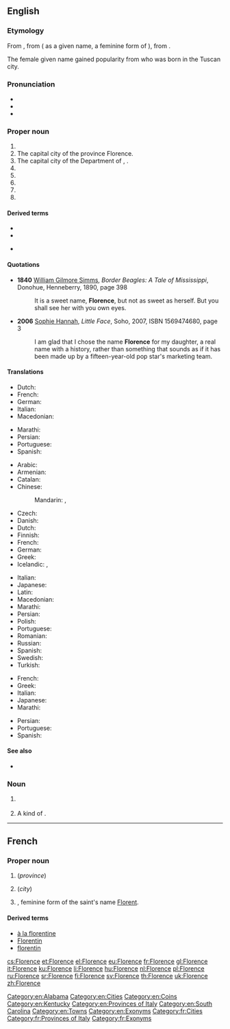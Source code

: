 ==English==

===Etymology===
{{PIE root|en|bʰleh₃}}
From {{etyl|fr|en}} {{m|fr|Florence}}, from {{etyl|la|en}} {{m|la|Flōrentia}} ( as a given name, a feminine form of {{m|la|Flōrentius}}), from {{m|la|flōrens||flowering, flourishing}}.

The female given name gained popularity from {{w|Florence Nightingale}} who was born in the Tuscan city.

===Pronunciation===
* {{IPA|/ˈflɒ.ɹəns/|lang=en}}
* {{audio|En-us-Florence.ogg|Audio (US)|lang=en}}
* {{rhymes|ɒ.rəns|lang=en}}

===Proper noun===
{{wikipedia|dab=Florence (disambiguation)|Florence}}
{{en-proper noun}}

# {{l|en|A province of [[Tuscany]], [[Italy]].}}
# The capital city of the province Florence.
# The capital city of the Department of {{l|es|Caquetá}}, {{l|en|Colombia}}.
# {{given name|female|from=Latin}}
# {{l|en|A [[city]] in [[Alabama]].}}
# {{l|en|A city in [[Kentucky]].}}
# {{l|en|A [[town]] in [[Mississippi]].}}
# {{l|en|A city in [[South Carolina]].}}

====Derived terms====
* {{l|en|Florence oil}}
* {{l|en|Florentine}}
* {{sense|pet forms of the given name}} {{l|en|[[Flo]], [[Flossie]]}}

====Quotations====
* '''1840''' [[w:William Gilmore Simms|William Gilmore Simms]], ''Border Beagles: A Tale of Mississippi'', Donohue, Henneberry, 1890, page 398
*: It is a sweet name, '''Florence''', but not as sweet as herself. But you shall see her with you own eyes.
* '''2006''' [[w:Sophie Hannah|Sophie Hannah]], ''Little Face'', Soho, 2007, ISBN 1569474680, page 3
*: I am glad that I chose the name '''Florence''' for my daughter, a real name with a history, rather than something that sounds as if it has been made up by a fifteen-year-old pop star's marketing team.

====Translations====
{{trans-top|province}}
* Dutch: {{t+|nl|Florence}}
* French: {{t+|fr|Florence|f}}
* German: {{t+|de|Florenz|n}}
* Italian: {{t+|it|Firenze|f}}
* Macedonian: {{t|mk|Фиренца|f|tr=Firénca}}
{{trans-mid}}
* Marathi: {{t|mr|फ्लोरेन्स|m|tr=florens|sc=Deva}}
* Persian: {{t|fa|فلورانس|tr=florâns|sc=fa-Arab}}
* Portuguese: {{t|pt|Florença|f}}
* Spanish: {{t+|es|Florencia|f}}
{{trans-bottom}}

{{trans-top|city}}
* Arabic: {{t|ar|فْلُورِنْسَا|f|tr=florensā}}
* Armenian: {{t|hy|Ֆլորենցիա|sc=Armn}}
* Catalan: {{t|ca|Florència|f}}
* Chinese:
*: Mandarin: {{t|cmn|佛羅倫薩|sc=Hani}}, {{t+|cmn|佛罗伦萨|tr=Fóluólúnsà|sc=Hani}}
* Czech: {{t+|cs|Florencie|f}}
* Danish: {{t|da|Firenze}}
* Dutch: {{t+|nl|Florence}}
* Finnish: {{t+|fi|Firenze}}
* French: {{t+|fr|Florence|f}}
* German: {{t+|de|Florenz|n}}
* Greek: {{t+|el|Φλωρεντία|f}}
* Icelandic: {{t|is|Flórens|f}}, {{qualifier|rare or dated}} {{t|is|Fagurborg|f}}
{{trans-mid}}
* Italian: {{t+|it|Firenze|f}}
* Japanese: {{t|ja|フィレンツェ|tr=Firentse}}
* Latin: {{t|la|Flōrentia|f}}
* Macedonian: {{t|mk|Фиренца|f|tr=Firénca}}
* Marathi: {{t|mr|फ्लोरेन्स|n|tr=florens|sc=Deva}}
* Persian: {{t|fa|فلورانس|tr=florâns|sc=fa-Arab}}
* Polish: {{t+|pl|Florencja|f}}
* Portuguese: {{t|pt|Florença|f}}
* Romanian: {{t|ro|Florența|f}}
* Russian: {{t+|ru|Флоре́нция|f}}
* Spanish: {{t+|es|Florencia|f}}
* Swedish: {{t+|sv|Florens}}
* Turkish: {{t+|tr|Floransa}}
{{trans-bottom}}

{{trans-top|female given name}}
* French: {{t+|fr|Florence|f}}
* Greek: {{t+|el|Ευανθία|f|sc=Grek}}
* Italian: {{t+|it|Fiorenza|f}}
* Japanese: {{t|ja|フローレンス|tr=Furōrensu}}
* Marathi: {{t|mr|फ्लोरेन्स|f|tr=florens|sc=Deva}}
{{trans-mid}}
* Persian: {{t|fa|فلورانس|tr=florâns|sc=fa-Arab}}
* Portuguese: {{t+|pt|Florência|f}}
* Spanish: {{t+|es|Florencia|f}}
{{trans-bottom}}

====See also====
* {{l|en|Firenze}}

===Noun===
{{en-noun}}

# {{label|en|historical}} {{l|en|An ancient [[gold]] [[coin]] of the time of {{w|Edward III}}, coined by [[Florentine]]s and worth six [[shilling]]s [[sterling]].}}
#: {{rfquotek|Camden}}
# {{label|en|historical}} A kind of {{l|en|cloth}}.
#: {{rfquotek|Johnson}}

[[Category:en:Alabama]]
[[Category:en:Cities]]
[[Category:en:Coins]]
[[Category:en:Kentucky]]
[[Category:en:Provinces of Italy]]
[[Category:en:South Carolina]]
[[Category:en:Towns]]
[[Category:en:Exonyms]]

----

==French==

===Proper noun===
{{fr-proper noun|f}}

# {{l|en|Florence}} (''province'')
# {{l|en|Florence}} (''city'')
# {{given name|female|lang=fr}}, feminine form of the saint's name [[Florent]].

====Derived terms====
* [[à la florentine]]
* [[Florentin]]
* [[florentin]]

[[Category:fr:Cities]]
[[Category:fr:Provinces of Italy]]
[[Category:fr:Exonyms]]

[[cs:Florence]]
[[et:Florence]]
[[el:Florence]]
[[eu:Florence]]
[[fr:Florence]]
[[gl:Florence]]
[[it:Florence]]
[[ku:Florence]]
[[li:Florence]]
[[hu:Florence]]
[[nl:Florence]]
[[pl:Florence]]
[[ru:Florence]]
[[sr:Florence]]
[[fi:Florence]]
[[sv:Florence]]
[[th:Florence]]
[[uk:Florence]]
[[zh:Florence]]